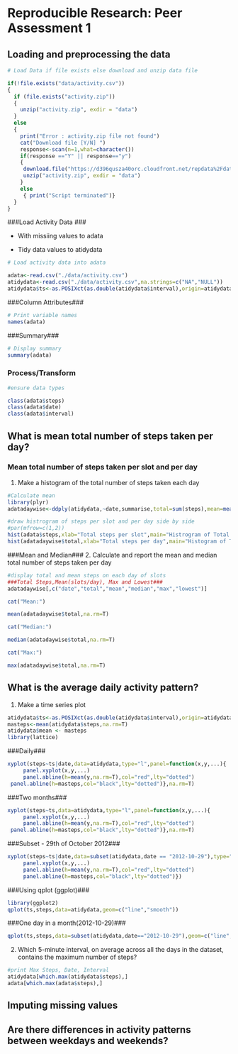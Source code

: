 # Reproducible Research: Peer Assessment 1


## Loading and preprocessing the data

```r
# Load Data if file exists else download and unzip data file 

if(!file.exists("data/activity.csv"))
{
  if (file.exists("activity.zip"))
  {
    unzip("activity.zip", exdir = "data")
  }
  else
  {
    print("Error : activity.zip file not found")
    cat("Download file [Y/N] ")
    response<-scan(n=1,what=character())
    if(response =="Y" || response=="y")
    {
     download.file("https://d396qusza40orc.cloudfront.net/repdata%2Fdata%2Factivity.zip",destfile="activity.zip",method="curl")
     unzip("activity.zip", exdir = "data")
    }
    else
     { print("Script terminated")}
  } 
}
```
###Load Activity Data ###
  
  - With missiing values to adata
  
  - Tidy data values to atidydata
  
```r

# Load activity data into adata

adata<-read.csv("./data/activity.csv")
atidydata<-read.csv("./data/activity.csv",na.strings=c("NA","NULL"))
atidydata$ts<-as.POSIXct(as.double(atidydata$interval),origin=atidydata$date)

```

###Column Attributes###

```r
# Print variable names
names(adata)
```

###Summary###
```r
# Display summary
summary(adata)
```

### Process/Transform ###

```r
#ensure data types

class(adata$steps)
class(adata$date)
class(adata$interval)

```

## What is mean total number of steps taken per day?

### Mean total number of steps taken per slot and per day###
1. Make a histogram of the total number of steps taken each day
```r
#Calculate mean
library(plyr)
adatadaywise<-ddply(atidydata,~date,summarise,total=sum(steps),mean=mean(steps),median=median(steps),max=max(steps),lowest=min(steps))

#draw histrogram of steps per slot and per day side by side  
#par(mfrow=c(1,2))
hist(adata$steps,xlab="Total steps per slot",main="Histrogram of Total number of steps taken per slot")
hist(adatadaywise$total,xlab="Total steps per day",main="Histogram of Total Number of Steps taken each day")
```

###Mean and Median###
2. Calculate and report the mean and median total number of steps taken per day

```r
#display total and mean steps on each day of slots
###Total Steps,Mean(slots/day), Max and Lowest###
adatadaywise[,c("date","total","mean","median","max","lowest")]

```

```r
cat("Mean:")
```
```r
mean(adatadaywise$total,na.rm=T)
```

```r
cat("Median:")
```
```r
median(adatadaywise$total,na.rm=T)
```

```r
cat("Max:")
```
```r
max(adatadaywise$total,na.rm=T)
```

## What is the average daily activity pattern?

1. Make a time series plot
   
```r

atidydata$ts<-as.POSIXct(as.double(atidydata$interval),origin=atidydata$date)
masteps<-mean(atidydata$steps,na.rm=T)
atidydata$mean <- masteps
library(lattice)

```

###Daily###

```r

xyplot(steps~ts|date,data=atidydata,type="l",panel=function(x,y,...){
     panel.xyplot(x,y,...)
     panel.abline(h=mean(y,na.rm=T),col="red",lty="dotted")
 panel.abline(h=masteps,col="black",lty="dotted")},na.rm=T)
```

###Two months###

```r
xyplot(steps~ts,data=atidydata,type="l",panel=function(x,y,...){
     panel.xyplot(x,y,...)
     panel.abline(h=mean(y,na.rm=T),col="red",lty="dotted")
 panel.abline(h=masteps,col="black",lty="dotted")},na.rm=T)
```

###Subset - 29th of October 2012###

```r
xyplot(steps~ts|date,data=subset(atidydata,date == "2012-10-29"),type="l",panel=function(x,y,...){
     panel.xyplot(x,y,...)
     panel.abline(h=mean(y,na.rm=T),col="red",lty="dotted")
     panel.abline(h=masteps,col="black",lty="dotted")})
```

###Using qplot (ggplot)###

```r

library(ggplot2)
qplot(ts,steps,data=atidydata,geom=c("line","smooth"))

```

###One day in a month(2012-10-29)###

```r

qplot(ts,steps,data=subset(atidydata,date=="2012-10-29"),geom=c("line","smooth"))

```

2. Which 5-minute interval, on average across all the days in the dataset, contains the maximum number of steps?

```r

#print Max Steps, Date, Interval
atidydata[which.max(atidydata$steps),]
adata[which.max(adata$steps),]

```

## Imputing missing values



## Are there differences in activity patterns between weekdays and weekends?
